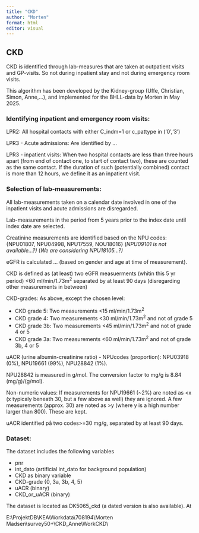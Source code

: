 ```yaml
---
title: "CKD"
author: "Morten"
format: html
editor: visual
---
```


## CKD

CKD is identified through lab-measures that are taken at outpatient visits and GP-visits. So not during inpatient stay and not during emergency room visits.

This algorithm has been developed by the Kidney-group (Uffe, Christian, Simon, Anne,...), and implemented for the BHLL-data by Morten in May 2025.\

### Identifying inpatient and emergency room visits:

LPR2: All hospital contacts with either C_indm=1 or c_pattype in ('0','3')

LPR3 - Acute admissions: Are identified by ...

LPR3 - inpatient visits: When two hospital contacts are less than three hours apart (from end of contact one, to start of contact two), these are counted as the same contact. If the duration of such (potentially combined) contact is more than 12 hours, we define it as an inpatient visit.

### Selection of lab-measurements:

All lab-measurements taken on a calendar date involved in one of the inpatient visits and acute admissions are disregarded.

Lab-measurements in the period from 5 years prior to the index date until index date are selected.

Creatinine measurements are identified based on the NPU codes: {NPU01807, NPU04998, NPU17559, NOU18016} (*NPU09101 is not available...?)* (*We are considering NPU18105...?)*

eGFR is calculated ... (based on gender and age at time of measurement).

CKD is defined as (at least) two eGFR measuerments (whitin this 5 yr period) \<60 ml/min/1.73m^2^ separated by at least 90 days (disregarding other measurements in between)

CKD-grades: As above, except the chosen level:

-   CKD grade 5: Two measurements \<15 ml/min/1.73m^2^
-   CKD grade 4: Two measurements \<30 ml/min/1.73m^2^ and not of grade 5
-   CKD grade 3b: Two measurements \<45 ml/min/1.73m^2^ and not of grade 4 or 5
-   CKD grade 3a: Two measurements \<60 ml/min/1.73m^2^ and not of grade 3b, 4 or 5

uACR (urine albumin-creatinine ratio) - NPUcodes (proportion): NPU03918 (0%), NPU19661 (99%), NPU28842 (1%).

NPU28842 is measured in g/mol. The conversion factor to mg/g is 8.84 (mg/g)/(g/mol).

Non-numeric values: If measurements for NPU19661 (\~2%) are noted as \<x (x typicaly beneath 30, but a few above as well) they are ignored. A few measurements (approx. 30) are noted as \>y (where y is a high number larger than 800). These are kept.

uACR identified på two codes\>=30 mg/g, separated by at least 90 days.

### Dataset:

The dataset includes the following variables

-   pnr
-   int_dato (artificial int_dato for background population)
-   CKD as binary variable
-   CKD-grade {0, 3a, 3b, 4, 5}
-   uACR (binary)
-   CKD_or_uACR (binary)

The dataset is located as DK5065_ckd (a dated version is also available). At

E:\\ProjektDB\\KEA\\Workdata\\708194\\Morten Madsen\\survey50+\\CKD_Anne\\WorkCKD\\

